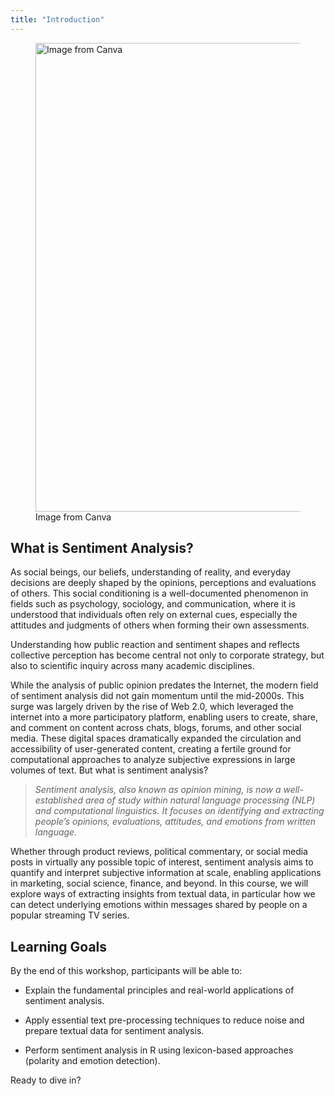 ```yaml
---
title: "Introduction"
---
```


![Image from Canva](images/sentiment.png){width="750"}

## What is Sentiment Analysis?

As social beings, our beliefs, understanding of reality, and everyday decisions are deeply shaped by the opinions, perceptions and evaluations of others. This social conditioning is a well-documented phenomenon in fields such as psychology, sociology, and communication, where it is understood that individuals often rely on external cues, especially the attitudes and judgments of others when forming their own assessments.

Understanding how public reaction and sentiment shapes and reflects collective perception has become central not only to corporate strategy, but also to scientific inquiry across many academic disciplines.

While the analysis of public opinion predates the Internet, the modern field of sentiment analysis did not gain momentum until the mid-2000s. This surge was largely driven by the rise of Web 2.0, which leveraged the internet into a more participatory platform, enabling users to create, share, and comment on content across chats, blogs, forums, and other social media. These digital spaces dramatically expanded the circulation and accessibility of user-generated content, creating a fertile ground for computational approaches to analyze subjective expressions in large volumes of text. But what is sentiment analysis?

> *Sentiment analysis, also known as opinion mining, is now a well-established area of study within natural language processing (NLP) and computational linguistics. It focuses on identifying and extracting people’s opinions, evaluations, attitudes, and emotions from written language.*

Whether through product reviews, political commentary, or social media posts in virtually any possible topic of interest, sentiment analysis aims to quantify and interpret subjective information at scale, enabling applications in marketing, social science, finance, and beyond. In this course, we will explore ways of extracting insights from textual data, in particular how we can detect underlying emotions within messages shared by people on a popular streaming TV series.

## Learning Goals

By the end of this workshop, participants will be able to:

-   Explain the fundamental principles and real-world applications of sentiment analysis.

-   Apply essential text pre-processing techniques to reduce noise and prepare textual data for sentiment analysis.

-   Perform sentiment analysis in R using lexicon-based approaches (polarity and emotion detection).

Ready to dive in?
